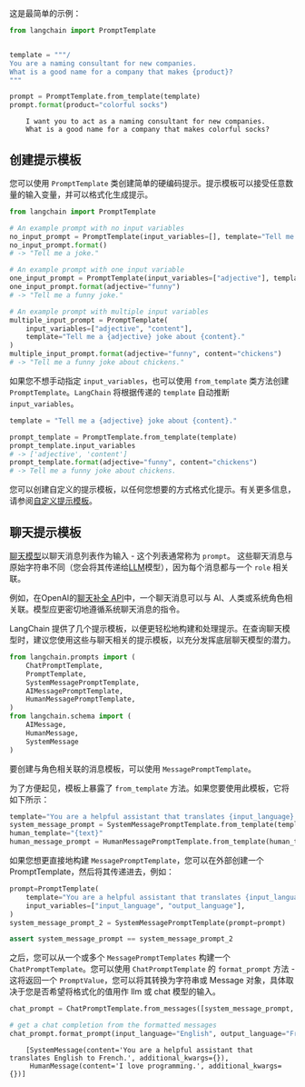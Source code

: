 这是最简单的示例：

```python
from langchain import PromptTemplate


template = """/
You are a naming consultant for new companies.
What is a good name for a company that makes {product}?
"""

prompt = PromptTemplate.from_template(template)
prompt.format(product="colorful socks")
```

<CodeOutputBlock lang="python">

```
    I want you to act as a naming consultant for new companies.
    What is a good name for a company that makes colorful socks?
```

</CodeOutputBlock>


## 创建提示模板

您可以使用 `PromptTemplate` 类创建简单的硬编码提示。提示模板可以接受任意数量的输入变量，并可以格式化生成提示。


```python
from langchain import PromptTemplate

# An example prompt with no input variables
no_input_prompt = PromptTemplate(input_variables=[], template="Tell me a joke.")
no_input_prompt.format()
# -> "Tell me a joke."

# An example prompt with one input variable
one_input_prompt = PromptTemplate(input_variables=["adjective"], template="Tell me a {adjective} joke.")
one_input_prompt.format(adjective="funny")
# -> "Tell me a funny joke."

# An example prompt with multiple input variables
multiple_input_prompt = PromptTemplate(
    input_variables=["adjective", "content"], 
    template="Tell me a {adjective} joke about {content}."
)
multiple_input_prompt.format(adjective="funny", content="chickens")
# -> "Tell me a funny joke about chickens."
```

如果您不想手动指定 `input_variables`，也可以使用 `from_template` 类方法创建 `PromptTemplate`。`LangChain` 将根据传递的 `template` 自动推断 `input_variables`。

```python
template = "Tell me a {adjective} joke about {content}."

prompt_template = PromptTemplate.from_template(template)
prompt_template.input_variables
# -> ['adjective', 'content']
prompt_template.format(adjective="funny", content="chickens")
# -> Tell me a funny joke about chickens.
```

您可以创建自定义的提示模板，以任何您想要的方式格式化提示。有关更多信息，请参阅[自定义提示模板](./custom_prompt_template.html)。


<!-- TODO(shreya): Add link to Jinja -->

## 聊天提示模板

[聊天模型](../models/chat)以聊天消息列表作为输入 - 这个列表通常称为 `prompt`。
这些聊天消息与原始字符串不同（您会将其传递给[LLM](/docs/modules/model_io/models/llms)模型），因为每个消息都与一个 `role` 相关联。

例如，在OpenAI的[聊天补全 API](https://platform.openai.com/docs/guides/chat/introduction)中，一个聊天消息可以与 AI、人类或系统角色相关联。模型应更密切地遵循系统聊天消息的指令。

LangChain 提供了几个提示模板，以便更轻松地构建和处理提示。在查询聊天模型时，建议您使用这些与聊天相关的提示模板，以充分发挥底层聊天模型的潜力。


<!-- WARNING: THIS FILE WAS AUTOGENERATED! DO NOT EDIT! Instead, edit the notebook w/the location & name as this file. -->


```python
from langchain.prompts import (
    ChatPromptTemplate,
    PromptTemplate,
    SystemMessagePromptTemplate,
    AIMessagePromptTemplate,
    HumanMessagePromptTemplate,
)
from langchain.schema import (
    AIMessage,
    HumanMessage,
    SystemMessage
)
```

要创建与角色相关联的消息模板，可以使用 `MessagePromptTemplate`。

为了方便起见，模板上暴露了 `from_template` 方法。如果您要使用此模板，它将如下所示：


```python
template="You are a helpful assistant that translates {input_language} to {output_language}."
system_message_prompt = SystemMessagePromptTemplate.from_template(template)
human_template="{text}"
human_message_prompt = HumanMessagePromptTemplate.from_template(human_template)
```

如果您想更直接地构建 `MessagePromptTemplate`，您可以在外部创建一个 PromptTemplate，然后将其传递进去，例如：


```python
prompt=PromptTemplate(
    template="You are a helpful assistant that translates {input_language} to {output_language}.",
    input_variables=["input_language", "output_language"],
)
system_message_prompt_2 = SystemMessagePromptTemplate(prompt=prompt)

assert system_message_prompt == system_message_prompt_2
```

之后，您可以从一个或多个 `MessagePromptTemplates` 构建一个 `ChatPromptTemplate`。您可以使用 `ChatPromptTemplate` 的 `format_prompt` 方法 - 这将返回一个 `PromptValue`，您可以将其转换为字符串或 Message 对象，具体取决于您是否希望将格式化的值用作 llm 或 chat 模型的输入。


```python
chat_prompt = ChatPromptTemplate.from_messages([system_message_prompt, human_message_prompt])

# get a chat completion from the formatted messages
chat_prompt.format_prompt(input_language="English", output_language="French", text="I love programming.").to_messages()
```

<CodeOutputBlock lang="python">

```
    [SystemMessage(content='You are a helpful assistant that translates English to French.', additional_kwargs={}),
     HumanMessage(content='I love programming.', additional_kwargs={})]
```

</CodeOutputBlock>
